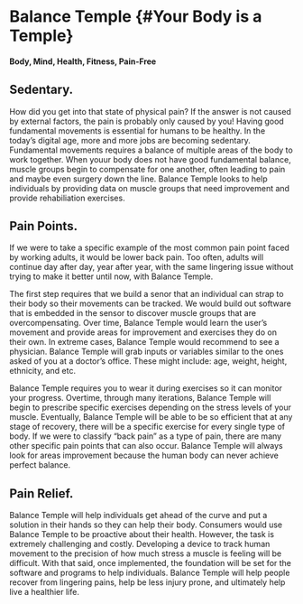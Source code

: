 # Balance Temple {#Your Body is a Temple}

#### Body, Mind, Health, Fitness, Pain-Free

## Sedentary.

How did you get into that state of physical pain? If the answer is not caused by external factors, the pain is probably only caused by you! Having good fundamental movements is essential for humans to be healthy. In the today's digital age, more and more jobs are becoming sedentary. Fundamental movements requires a balance of multiple areas of the body to work together. When youur body does not have good fundamental balance, muscle groups begin to compensate for one another, often leading to pain and maybe even surgery down the line. Balance Temple looks to help individuals by providing data on muscle groups that need improvement and provide rehabiliation exercises.

## Pain Points.

If we were to take a specific example of the most common pain point faced by working adults, it would be lower back pain. Too often, adults will continue day after day, year after year, with the same lingering issue without trying to make it better until now, with Balance Temple.

The first step requires that we build a senor that an individual can strap to their body so their movements can be tracked. We would build out software that is embedded in the sensor to discover muscle groups that are overcompensating. Over time, Balance Temple would learn the user's movement and provide areas for improvement and exercises they do on their own. In extreme cases, Balance Temple would recommend to see a physician. Balance Temple will grab inputs or variables similar to the ones asked of you at a doctor's office. These might include: age, weight, height, ethnicity, and etc. 

Balance Temple requires you to wear it during exercises so it can monitor your progress. Overtime, through many iterations, Balance Temple will begin to prescribe specific exercises depending on the stress levels of your muscle. Eventually, Balance Temple will be able to be so efficient that at any stage of recovery, there will be a specific exercise for every single type of body. 
If we were to classify "back pain" as a type of pain, there are many other specific pain points that can also occur. Balance Temple will always look for areas improvement because the human body can never achieve perfect balance. 

## Pain Relief.

Balance Temple will help individuals get ahead of the curve and put a solution in their hands so they can help their body. Consumers would use Balance Temple to be proactive about their health. However, the task is extremely challenging and costly. Developing a device to track human movement to the precision of how much stress a muscle is feeling will be difficult. With that said, once implemented, the foundation will be set for the software and programs to help individuals. Balance Temple will help people recover from lingering pains, help be less injury prone, and ultimately help live a healthier life. 

